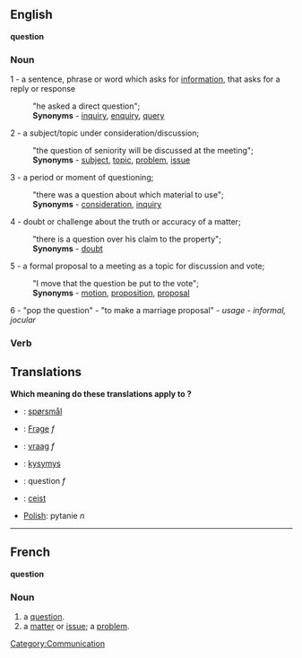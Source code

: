 ==English==
'''question'''
===Noun===

1 - a sentence, phrase or word which asks for [[information]], that asks for a reply or response
:"he asked a direct question";
:'''Synonyms''' - [[inquiry]], [[enquiry]], [[query]]

2 - a subject/topic under consideration/discussion; 
:"the question of seniority will be discussed at the meeting";
:'''Synonyms''' - [[subject]], [[topic]], [[problem]], [[issue]]

3 - a period or moment of questioning; 
:"there was a question about which material to use";
:'''Synonyms''' - [[consideration]], [[inquiry]]

4 - doubt or challenge about the truth or accuracy of a matter; 
:"there is a question over his claim to the property";
:'''Synonyms''' - [[doubt]]

5 - a formal proposal to a meeting as a topic for discussion and vote; 
:"I move that the question be put to the vote";
:'''Synonyms''' - [[motion]], [[proposition]], [[proposal]]

6 - "pop the question" - "to make a marriage proposal" - ''usage - informal, jocular''

===Verb===

== Translations ==
'''Which meaning do these translations apply to ?'''
*{{da}}: [[spørsmål]]
*{{de}}: [[Frage]] ''f''
*{{nl}}: [[vraag]] ''f''
*{{fi}}: [[kysymys]]
*{{fr}}: question ''f''
*{{ga}}: [[ceist]]
*[[Polish]]: pytanie ''n''

----

== French ==
'''question'''
=== Noun ===

# a [[question]].
# a [[matter]] or [[issue]]; a [[problem]].

[[Category:Communication]]